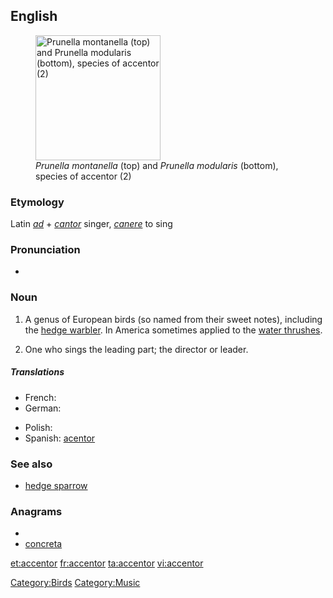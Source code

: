 ==English==
{{wikipedia}}
[[Image:Prunella modularis montanella.jpg|thumb|right|200px|''Prunella montanella'' (top) and ''Prunella modularis'' (bottom), species of accentor (2)]]

===Etymology===
Latin ''[[ad]]'' + ''[[cantor]]'' singer, ''[[canere]]'' to sing

===Pronunciation===
* {{IPA|/ækˈsɛntʃʊəl/}}

===Noun===
{{en-noun}}

# {{zoology}} A genus of European birds (so named from their sweet notes), including the [[hedge warbler]]. In America sometimes applied to the [[water thrush]]es.
# {{music|obsolete}} One who sings the leading part; the director or leader.

=====Translations=====
{{trans-top|bird of the Prunellidae family}}
* French: {{t+|fr|accenteur|m}}
* German: {{t+|de|Braunelle|f}}
{{trans-mid}}
* Polish: {{t-|pl|płochacz|m}}
* Spanish: [[acentor]] {{m}}
{{trans-bottom}}

{{trans-top|''music'': director or leader}}
{{trans-mid}}
{{trans-bottom}}

===See also===
* [[hedge sparrow]]

===Anagrams===
* {{alphagram|accenort}}
* [[concreta#English|concreta]]


[[Category:Birds]]
[[Category:Music]]

[[et:accentor]]
[[fr:accentor]]
[[ta:accentor]]
[[vi:accentor]]